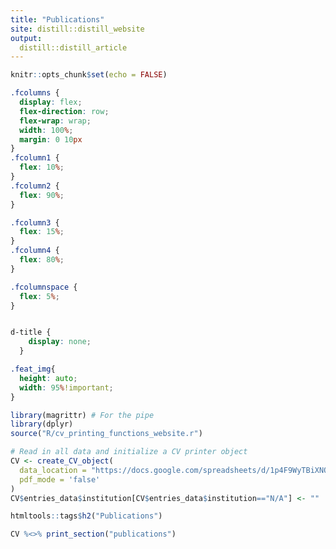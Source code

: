 ```yaml
---
title: "Publications"
site: distill::distill_website
output: 
  distill::distill_article
---
```


```r
knitr::opts_chunk$set(echo = FALSE)
```


```css
.fcolumns {
  display: flex;
  flex-direction: row;
  flex-wrap: wrap;
  width: 100%;
  margin: 0 10px
}
.fcolumn1 {
  flex: 10%;
}
.fcolumn2 {
  flex: 90%;
}

.fcolumn3 {
  flex: 15%;
}
.fcolumn4 {
  flex: 80%;
}

.fcolumnspace {
  flex: 5%;
}


d-title {
    display: none;
  }

.feat_img{
  height: auto;
  width: 95%!important;
}
```


```r

library(magrittr) # For the pipe
library(dplyr)
source("R/cv_printing_functions_website.r")

# Read in all data and initialize a CV printer object
CV <- create_CV_object(
  data_location = "https://docs.google.com/spreadsheets/d/1p4F9WyTBiXNOkmspuJdPZdLaQm7F-rj3lAgrL5yH3Pg/edit?usp=sharing",  
  pdf_mode = 'false'
)
CV$entries_data$institution[CV$entries_data$institution=="N/A"] <- ""

```

```r
htmltools::tags$h2("Publications")
```

```r
CV %<>% print_section("publications") 
```
